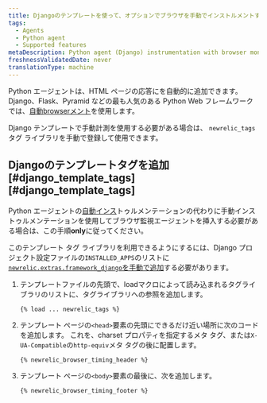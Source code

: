 ```yaml
---
title: Djangoのテンプレートを使って、オプションでブラウザを手動でインストルメントすることができます。
tags:
  - Agents
  - Python agent
  - Supported features
metaDescription: Python agent (Django) instrumentation with browser monitoring.
freshnessValidatedDate: never
translationType: machine
---
```


Python エージェントは、HTML ページの応答に<InlinePopover type="browser"/>を自動的に追加できます。 Django、Flask、Pyramid などの最も人気のある Python Web フレームワークでは、[自動browserメント](/docs/agents/python-agent/supported-features/page-load-timing-python)を使用します。

Django テンプレートで手動計測を使用する必要がある場合は、 `newrelic_tags`タグ ライブラリを手動で登録して使用できます。

## Djangoのテンプレートタグを追加 [#django_template_tags][#django_template_tags]

Python エージェントの[自動インス](/docs/agents/python-agent/supported-features/page-load-timing-python)トゥルメンテーションの代わりに手動インストゥルメンテーションを使用してブラウザ監視エージェントを挿入する必要がある場合は、この手順<DNT>**only**</DNT>に従ってください。

このテンプレート タグ ライブラリを利用できるようにするには、Django プロジェクト設定ファイルの`INSTALLED_APPS`のリストに[`newrelic.extras.framework_django`を手動で追加](/docs/release-notes/agent-release-notes/python-release-notes/python-agent-110192)する必要があります。

1. テンプレートファイルの先頭で、loadマクロによって読み込まれるタグライブラリのリストに、タグライブラリへの参照を追加します。

   ```
   {% load ... newrelic_tags %}
   ```

2. テンプレート ページの`<head>`要素の先頭にできるだけ近い場所に次のコードを追加します。 これを、charset プロパティを指定するメタ タグ、または`X-UA-Compatible`の`http-equiv`メタ タグの後に配置します。

   ```
   {% newrelic_browser_timing_header %}
   ```

3. テンプレート ページの`<body>`要素の最後に、次を追加します。

   ```
   {% newrelic_browser_timing_footer %}
   ```
